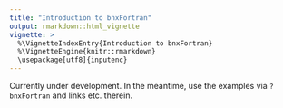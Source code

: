 ```yaml
---
title: "Introduction to bnxFortran"
output: rmarkdown::html_vignette
vignette: >
  %\VignetteIndexEntry{Introduction to bnxFortran}
  %\VignetteEngine{knitr::rmarkdown}
  \usepackage[utf8]{inputenc}
---
```


Currently under development. In the meantime, use the examples via `?bnxFortran`
and links etc. therein.
